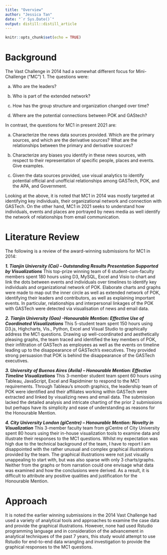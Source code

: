 ```yaml
---
title: "Overview"
author: "Jessica Tan"
date: "`r Sys.Date()`"
output: distill::distill_article
---
```


```r
knitr::opts_chunk$set(echo = TRUE)
```

# Background

The Vast Challenge in 2014 had a somewhat different focus for Mini-Challenge (“MC”) 1. The questions were:


a.	Who are the leaders?

b.	Who is part of the extended network?

c.	How has the group structure and organization changed over time?

d.	Where are the potential connections between POK and GAStech?


In contrast, the questions for MC1 in present 2021 are:

a.	Characterize the news data sources provided. Which are the primary sources, and which are the derivative sources? What are the relationships between the primary and derivative sources? 


b.	Characterize any biases you identify in these news sources, with respect to their representation of specific people, places and events. Give examples.

c.	Given the data sources provided, use visual analytics to identify potential official and unofficial relationships among GASTech, POK, and the APA, and Government.

Looking at the above, it is noted that MC1 in 2014 was mostly targeted at identifying key individuals, their organizational network and connection with GASTech. On the other hand, MC1 in 2021 seeks to understand how individuals, events and places are portrayed by news media as well identify the network of relationships from email communication.  

# Literature Review

The following is a review of the award-winning submissions for MC1 in 2014:

***1.	Tianjin University (Cai) – Outstanding Results Presentation Supported by Visualizations***
This top-prize winning team of 6 student-cum-faculty members spent 180 hours using D3, MySQL, Excel and Visio to chart and link the dots between events and individuals over timelines to identify key individuals and organizational network of POK. Elaborate charts and graphs were made to map out the inner circle as well as extended network of POK, identifying their leaders and contributors, as well as explaining important events. In particular, relationships and interpersonal linkages of the POK with GASTech were detected via visualisation of news and email data. 

***2.	Tianjin University (Gao) -Honourable Mention: Effective Use of Coordinated Visualizations***
This 5-student team spent 150 hours using D3.js, Highcharts, Vis., Python, Excel and Visual Studio to graphically address the MC1 questions. Drawing up well-coordinated and aesthetically pleasing graphs, the team traced and identified the key members of POK, their infiltration of GASTech as employees as well as the events on timeline leading up to the disappearance of GASTech’s executives. They provided strong persuasion that POK is behind the disappearance of the GASTech executives. 

***3.	University of Buenos Aires (Avila) – Honourable Mention: Effective Timeline Visualizations***
This 3-member student team spent 60 hours using Tableau, JavaScript, Excel and Rapidminer to respond to the MC1 requirements. Through Tableau’s smooth graphics, the leadership team of POK were identified and their affiliates working within GASTech were extracted and linked by visualizing news and email data. The submission lacked the detailed analysis and intricate charting of the prior 2 submissions but perhaps have its simplicity and ease of understanding as reasons for the Honourable Mention.

***4.	City University London (giCentre) – Honourable Mention: Novelty in Visualization***
This 3-member faculty team from giCentre of City University spent 80 hours using their in-house visualization tools to examine data and illustrate their responses to the MC1 questions. Whilst my expectation was high due to the technical background of the team, I have to report I am disappointed with the rather unusual and complex graphical illustrations provided by the team. The graphical illustrations were not just visually unappealing to start with, but was also sparse with only 3 charts/graphs. Neither from the graphs or from narration could one envisage what data was examined and how the conclusions were derived. As a result, it is difficult to attribute any positive qualities and justification for the Honourable Mention.

# Approach 

It is noted the earlier winning submissions in the 2014 Vast Challenge had used a variety of analytical tools and approaches to examine the case data and provide the graphical illustrations. However, none had used Rstudio programming language and in consideration of the advancement in analytical techniques of the past 7 years, this study would attempt to use Rstudio for end-to-end data wrangling and investigation to provide the graphical responses to the MC1 questions.

